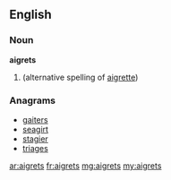 ==English==

===Noun===
'''aigrets'''

# {{plural of|aigret}} (alternative spelling of [[aigrette]])

===Anagrams===
* [[gaiters#English|gaiters]]
* [[seagirt#English|seagirt]]
* [[stagier#English|stagier]]
* [[triages#English|triages]]

[[ar:aigrets]]
[[fr:aigrets]]
[[mg:aigrets]]
[[my:aigrets]]
